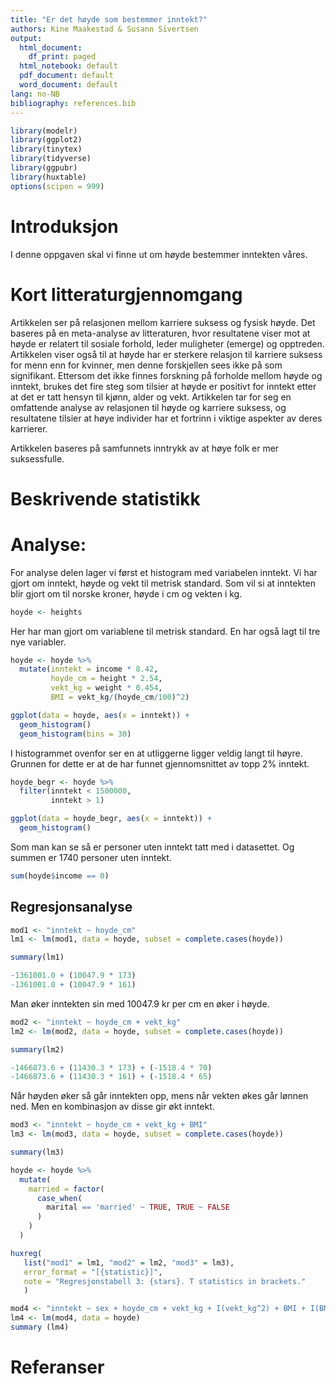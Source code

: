 ```yaml
---
title: "Er det høyde som bestemmer inntekt?"
authors: Kine Maakestad & Susann Sivertsen
output:
  html_document:
    df_print: paged
  html_notebook: default
  pdf_document: default
  word_document: default
lang: no-NB
bibliography: references.bib
---
```


```r
library(modelr)
library(ggplot2)
library(tinytex)
library(tidyverse)
library(ggpubr)
library(huxtable)
options(scipen = 999)
```

# Introduksjon

I denne oppgaven skal vi finne ut om høyde bestemmer inntekten våres.

# Kort litteraturgjennomgang

Artikkelen ser på relasjonen mellom karriere suksess og fysisk høyde. Det baseres på en meta-analyse av litteraturen, hvor resultatene viser mot at høyde er relatert til sosiale forhold, leder muligheter (emerge) og opptreden. Artikkelen viser også til at høyde har er sterkere relasjon til karriere suksess for menn enn for kvinner, men denne forskjellen sees ikke på som signifikant. Ettersom det ikke finnes forskning på forholde mellom høyde og inntekt, brukes det fire steg som tilsier at høyde er positivt for inntekt etter at det er tatt hensyn til kjønn, alder og vekt. Artikkelen tar for seg en omfattende analyse av relasjonen til høyde og karriere suksess, og resultatene tilsier at høye individer har et fortrinn i viktige aspekter av deres karrierer. 


Artikkelen baseres på samfunnets inntrykk av at høye folk er mer suksessfulle. 








# Beskrivende statistikk

# Analyse:
For analyse delen lager vi først et histogram med variabelen inntekt. Vi har gjort om inntekt, høyde og vekt til metrisk standard. Som vil si at inntekten blir gjort om til norske kroner, høyde i cm og vekten i kg. 

```r
hoyde <- heights
```

Her har man gjort om variablene til metrisk standard. En har også lagt til tre nye variabler. 
```r
hoyde <- hoyde %>% 
  mutate(inntekt = income * 8.42,
         hoyde_cm = height * 2.54,
         vekt_kg = weight * 0.454,
         BMI = vekt_kg/(hoyde_cm/100)^2)

```


```r
ggplot(data = hoyde, aes(x = inntekt)) + 
  geom_histogram()
  geom_histogram(bins = 30)
```
I histogrammet ovenfor ser en at utliggerne ligger veldig langt til høyre. Grunnen for dette er at de har funnet gjennomsnittet av topp 2% inntekt.  


```r
hoyde_begr <- hoyde %>% 
  filter(inntekt < 1500000,
         inntekt > 1)
```

```r
ggplot(data = hoyde_begr, aes(x = inntekt)) + 
  geom_histogram()
```

Som man kan se så er personer uten inntekt tatt med i datasettet. Og summen er 1740 personer uten inntekt. 

```r
sum(hoyde$income == 0)
```


## Regresjonsanalyse



```r
mod1 <- "inntekt ~ hoyde_cm"
lm1 <- lm(mod1, data = hoyde, subset = complete.cases(hoyde))
```

```r
summary(lm1)
```


```r
-1361001.0 + (10047.9 * 173)
-1361001.0 + (10047.9 * 161)
```
Man øker inntekten sin med 10047.9 kr per cm en øker i høyde. 

```r
mod2 <- "inntekt ~ hoyde_cm + vekt_kg"
lm2 <- lm(mod2, data = hoyde, subset = complete.cases(hoyde))
```

```r
summary(lm2)
```



```r
-1466873.6 + (11430.3 * 173) + (-1518.4 * 70)
-1466873.6 + (11430.3 * 161) + (-1518.4 * 65)
```

Når høyden øker så går inntekten opp, mens når vekten økes går lønnen ned. Men en kombinasjon av disse gir økt inntekt. 

```r
mod3 <- "inntekt ~ hoyde_cm + vekt_kg + BMI"
lm3 <- lm(mod3, data = hoyde, subset = complete.cases(hoyde))
```

```r
summary(lm3)
```


```r
hoyde <- hoyde %>% 
  mutate(
    married = factor(
      case_when(
        marital == 'married' ~ TRUE, TRUE ~ FALSE
      )
    )
  )
```



```r
huxreg(
   list("mod1" = lm1, "mod2" = lm2, "mod3" = lm3),
   error_format = "[{statistic}]",
   note = "Regresjonstabell 3: {stars}. T statistics in brackets."
   )
```

```r
mod4 <- "inntekt ~ sex + hoyde_cm + vekt_kg + I(vekt_kg^2) + BMI + I(BMI^2)"
lm4 <- lm(mod4, data = hoyde)
summary (lm4)
```



# Referanser




